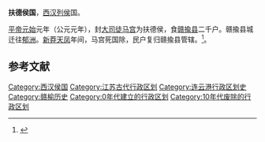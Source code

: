 '''扶德侯国'''，[[西汉|西汉]][[列侯|列侯]]国。

[[汉平帝|平帝]][[元始_(西汉)|元始]]元年（公元元年），封[[大司徒|大司徒]][[马宫|马宫]]为扶德侯，食[[赣揄县|赣揄县]]二千户。赣揄县城迁往[[郁洲|郁洲]]。[[新莽|新莽]][[天凤|天凤]]年间，马宫死国除，民户复归赣揄县管辖。<ref>{{cite book|author=赣榆县县志编纂委员会 |title=赣榆县志|year=1997 |publisher=中华书局 |location=北京}}</ref>。

== 参考文献 ==
{{Reflist}}

{{赣榆历史文化}}
{{西汉行政区划小作品}}
{{DEFAULTSORT:F}}
[[Category:西汉侯国|Category:西汉侯国]]
[[Category:江苏古代行政区划|Category:江苏古代行政区划]]
[[Category:连云港行政区划史|Category:连云港行政区划史]]
[[Category:赣榆历史|Category:赣榆历史]]
[[Category:0年代建立的行政区划|Category:0年代建立的行政区划]]
[[Category:10年代废除的行政区划|Category:10年代废除的行政区划]]